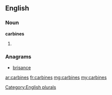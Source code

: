 ==English==

===Noun===
'''carbines'''

# {{plural of|[[carbine]]}}

===Anagrams===
* [[brisance#English|brisance]]

[[Category:English plurals]]

[[ar:carbines]]
[[fr:carbines]]
[[mg:carbines]]
[[my:carbines]]